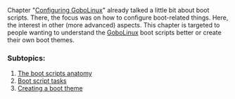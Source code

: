 {{ToC}}

Chapter "[[Configuring GoboLinux]]" already talked a little bit about boot scripts. There, the focus was on how to configure boot-related things. Here, the interest in other (more advanced) aspects. This chapter is targeted to people wanting to understand the [[GoboLinux]] boot scripts better or create their own boot themes.


===  Subtopics: ===
# [[The boot scripts anatomy]]
# [[Boot script tasks]]
# [[Creating a boot theme]]

{{Handbook}}